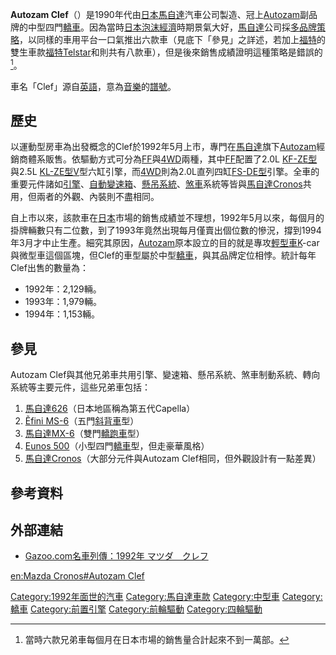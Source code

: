 {{Infobox Automobile
| image          = File:Autozam Clef.JPG
| name           = 馬自達Autozam Clef
| aka            = [[馬自達626|馬自達626]]
| manufacturer   = 馬自達
| parent_company = 
| production     = 1992年-1994年
| predecessor    = 
| successor      = 
| class          = 中型[[轎車|轎車]]
| layout         = [[前置前驅|FF]]/[[四輪驅動|4WD]]
| platform       = 馬自達G平臺
| body_style     = 四門[[轎車|轎車]]
| engine         = 2.0L V型六缸DOHC [[馬自達K族引擎#KF型|KF-ZE型]]引擎<br>2.5L V型六缸DOHC [[馬自達K族引擎#KL型|KL-ZE型]]引擎<br>2.0L直列四缸DOHC [[馬自達F族引擎#FS型|FS-DE型]]引擎
| transmission   = 四速自動排檔
| wheelbase      = 2,610mm
| length         = 4,670mm
| width          = 1,750mm
| height         = 1,400mm
| weight         = 1,240-1,310kg
| ftrack         = 
| rtrack         = 
| fuel_economy   = 
| fuel_capacity  = 
| related        = [[馬自達626|馬自達626]]
| similar        = 
| designer       = 
}}

'''Autozam Clef'''（{{jpn|hg=オートザム・クレフ|rm=ōtozamu kurefu}}）是1990年代由[[日本|日本]][[馬自達|馬自達]]汽車公司製造、冠上[[Autozam|Autozam]]副品牌的中型四門[[轎車|轎車]]。因為當時[[日本泡沫經濟|日本泡沫經濟]]時期景氣大好，[[馬自達|馬自達]]公司採[[多品牌策略|多品牌策略]]，以同樣的車用平台一口氣推出六款車（見底下「參見」之詳述，若加上[[福特汽車|福特]]的雙生車款[[福特Telstar|福特Telstar]]和{{link-en|福特Probe|Ford Probe}}則共有八款車），但是後來銷售成績證明這種策略是錯誤的<ref>當時六款兄弟車每個月在日本市場的銷售量合計起來不到一萬部。</ref>。

車名「Clef」源自[[英語|英語]]，意為[[音樂|音樂]]的[[譜號|譜號]]。

== 歷史 ==
以運動型房車為出發概念的Clef於1992年5月上市，專門在[[馬自達|馬自達]]旗下[[Autozam|Autozam]]經銷商體系販售。依驅動方式可分為[[前置前驅|FF]]與[[四輪驅動|4WD]]兩種，其中[[前置前驅|FF]]配置了2.0L [[馬自達K族引擎#KF型|KF-ZE型]]與2.5L [[馬自達K族引擎#KL型|KL-ZE型]]V型六缸引擎，而[[四輪驅動|4WD]]則為2.0L直列四缸[[馬自達F族引擎#FS型|FS-DE型]]引擎。全車的重要元件諸如[[發動機|引擎]]、[[自動變速器|自動變速箱]]、[[懸吊系統|懸吊系統]]、[[煞車|煞車]]系統等皆與[[馬自達Cronos|馬自達Cronos]]共用，但兩者的外觀、內裝則不盡相同。

自上市以來，該款車在[[日本|日本]]市場的銷售成績並不理想，1992年5月以來，每個月的掛牌輛數只有二位數，到了1993年竟然出現每月僅賣出個位數的慘況，撐到1994年3月才中止生產。細究其原因，[[Autozam|Autozam]]原本設立的目的就是專攻[[輕型車|輕型車]]K-car與微型車這個區塊，但Clef的車型屬於中型[[轎車|轎車]]，與其品牌定位相悖。統計每年Clef出售的數量為：
* 1992年：2,129輛。
* 1993年：1,979輛。
* 1994年：1,153輛。

== 參見 ==
Autozam Clef與其他兄弟車共用引擎、變速箱、懸吊系統、煞車制動系統、轉向系統等主要元件，這些兄弟車包括：
# [[馬自達626|馬自達626]]（日本地區稱為第五代Capella）
# [[Ẽfini_MS-6|Ẽfini MS-6]]（五門[[斜背車|斜背車]]型）
# [[馬自達MX-6|馬自達MX-6]]（雙門[[轎跑車|轎跑車]]型）
# [[Eunos_500|Eunos 500]]（小型四門[[轎車|轎車]]型，但走豪華風格）
# [[馬自達Cronos|馬自達Cronos]]（大部分元件與Autozam Clef相同，但外觀設計有一點差異）

== 參考資料 ==
{{reflist}}

== 外部連結 ==
* {{ja}}[https://web.archive.org/web/20070926235000/http://gazoo.com/meishakan/meisha/shousai.asp?R_ID=5384 Gazoo.com名車列傳：1992年 マツダ　クレフ]

{{Mazda}}

[[Category:1992年面世的汽車|Category:1992年面世的汽車]]
[[Category:馬自達車款|Category:馬自達車款]]
[[Category:中型車|Category:中型車]]
[[Category:轎車|Category:轎車]]
[[Category:前置引擎|Category:前置引擎]]
[[Category:前輪驅動|Category:前輪驅動]]
[[Category:四輪驅動|Category:四輪驅動]]

[[en:Mazda_Cronos#Autozam_Clef|en:Mazda Cronos#Autozam Clef]]